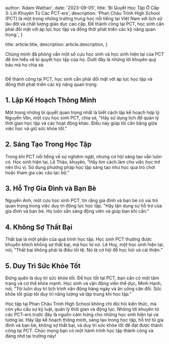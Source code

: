 
  author: 'Adam Wathan',
  date: '2023-09-05',
  title: 'Bí Quyết Học Tập Ở Cấp 3: Lời Khuyên Từ Các PCT-ers',
  description:
    'Phan Châu Trinh High School (PCT) là một trong những trường trung học nổi tiếng tại Việt Nam với lịch sử lâu đời và chất lượng giáo dục cao cấp. Để thành công tại PCT, học sinh cần phải đối mặt với áp lực học tập và đồng thời phát triển các kỹ năng quan trọng.',
}

  title: article.title,
  description: article.description,
}


Chúng mình đã phỏng vấn một số cựu học sinh và học sinh hiện tại của PCT để tìm hiểu về bí quyết học tập của họ. Dưới đây là những lời khuyên quý báu mà họ chia sẻ.

<Image src={designSystem} alt="" />

Để thành công tại PCT, học sinh cần phải đối mặt với áp lực học tập và đồng thời phát triển các kỹ năng quan trọng

## 1. Lập Kế Hoạch Thông Minh

Một trong những bí quyết quan trọng nhất là biết cách lập kế hoạch hợp lý. Nguyễn Vân, một cựu học sinh PCT, chia sẻ, "Hãy sử dụng lịch để quản lý thời gian học tập và các hoạt động khác. Điều này giúp tôi cân bằng giữa việc học và giữ sức khỏe tốt."

## 2. Sáng Tạo Trong Học Tập

Trong khi PCT nổi tiếng về sự nghiêm ngặt, nhưng cơ hội sáng tạo vẫn luôn có. Học sinh hiện tại, Lê Thảo, khuyên, "Hãy tìm cách làm cho việc học trở nên thú vị. Sử dụng phương pháp học tập sáng tạo như học qua trò chơi hoặc tham gia các câu lạc bộ."

## 3. Hỗ Trợ Gia Đình và Bạn Bè

Nguyễn Anh, một cựu học sinh PCT, tin rằng gia đình và bạn bè có vai trò quan trọng trong việc duy trì động lực học tập. "Hãy tận dụng sự hỗ trợ của gia đình và bạn bè. Họ luôn sẵn sàng động viên và giúp bạn khi cần."

## 4. Không Sợ Thất Bại

Thất bại là một phần của quá trình học tập. Học sinh PCT thường được khuyến khích không sợ thất bại, mà học từ nó. Lê Huy, một học sinh hiện tại, nói, "Thất bại không phải là điều tồi tệ. Nó là cơ hội để học hỏi và cải thiện."

## 5. Duy Trì Sức Khỏe Tốt

Đừng quên là duy trì sức khỏe tốt. Để học tốt tại PCT, bạn cần có một tâm trạng và cơ thể khỏe mạnh. Học sinh và vận động viên thể dục, Minh Hạnh, nói, "Tôi luôn duy trì lịch trình vận động hàng ngày và ăn uống cân đối. Sức khỏe tốt giúp tôi duy trì năng lượng và tập trung khi học tập."

Học tập tại Phan Châu Trinh High School không chỉ đòi hỏi kiến thức, mà còn yêu cầu sự kỷ luật, quản lý thời gian và động lực. Những lời khuyên từ các PCT-ers trước đây là nguồn cảm hứng cho những học sinh hiện tại và tương lai. Hãy lập kế hoạch thông minh, sáng tạo trong học tập, hỗ trợ từ gia đình và bạn bè, không sợ thất bại, và duy trì sức khỏe tốt để đạt được thành công tại PCT. Chúc mọng bạn có một hành trình học tập thành công và đáng nhớ tại trường này!
